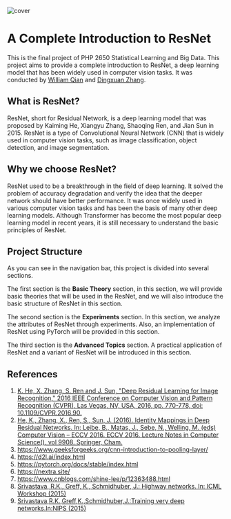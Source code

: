 
![cover](/cover.png)

# A Complete Introduction to ResNet

This is the final project of PHP 2650 Statistical Learning and Big Data. This project aims to provide a complete introduction to ResNet,
a deep learning model that has been widely used in computer vision tasks. It was conducted by [William Qian](https://github.com/dukechain2333) and [Dingxuan Zhang](https://github.com/dz6190918).

## What is ResNet?

ResNet, short for Residual Network, is a deep learning model that was proposed by Kaiming He, Xiangyu Zhang, Shaoqing Ren, and Jian Sun in 2015.
ResNet is a type of Convolutional Neural Network (CNN) that is widely used in computer vision tasks, such as image classification, object detection, and image segmentation.

## Why we choose ResNet?

ResNet used to be a breakthrough in the field of deep learning. It solved the problem of accuracy degradation and verify the
idea that the deeper network should have better performance. It was once widely used in various computer vision tasks and has been
the basis of many other deep learning models. Although Transformer has become the most popular deep learning model in recent years,
it is still necessary to understand the basic principles of ResNet.

## Project Structure

As you can see in the navigation bar, this project is divided into several sections.

The first section is the **Basic Theory** section, in this section, we will provide basic theories that will be used in the ResNet, and we will also
introduce the basic structure of ResNet in this section.

The second section is the **Experiments** section. In this section, we analyze the attributes of ResNet through experiments.
Also, an implementation of ResNet using PyTorch will be provided in this section.

The third section is the **Advanced Topics** section. A practical application of ResNet and a variant of ResNet will be introduced in this section.

## References

1. [K. He, X. Zhang, S. Ren and J. Sun, "Deep Residual Learning for Image Recognition," 2016 IEEE Conference on Computer Vision and Pattern Recognition (CVPR), Las Vegas, NV, USA, 2016, pp. 770-778, doi: 10.1109/CVPR.2016.90.](https://ieeexplore.ieee.org/document/7780459)
2. [He, K., Zhang, X., Ren, S., Sun, J. (2016). Identity Mappings in Deep Residual Networks. In: Leibe, B., Matas, J., Sebe, N., Welling, M. (eds) Computer Vision – ECCV 2016. ECCV 2016. Lecture Notes in Computer Science(), vol 9908. Springer, Cham. ](https://doi.org/10.1007/978-3-319-46493-0_38)
3. https://www.geeksforgeeks.org/cnn-introduction-to-pooling-layer/
4. https://d2l.ai/index.html
5. https://pytorch.org/docs/stable/index.html
6. https://nextra.site/
7. https://www.cnblogs.com/shine-lee/p/12363488.html
8. [Srivastava, R.K., Greff, K., Schmidhuber, J.: Highway networks. In: ICML Workshop (2015)](https://arxiv.org/abs/1505.00387)
9. [Srivastava,R.K.,Greff,K.,Schmidhuber,J.:Training very deep networks.In:NIPS (2015)](https://arxiv.org/abs/1507.06228)